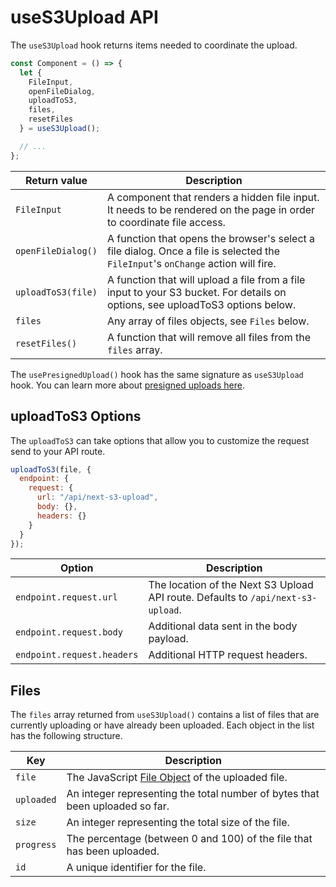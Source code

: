 # useS3Upload API

The `useS3Upload` hook returns items needed to coordinate the upload.

```jsx
const Component = () => {
  let {
    FileInput,
    openFileDialog,
    uploadToS3,
    files,
    resetFiles
  } = useS3Upload();

  // ...
};
```

| Return value       | Description                                                                                                                      |
| ------------------ | -------------------------------------------------------------------------------------------------------------------------------- |
| `FileInput`        | A component that renders a hidden file input. It needs to be rendered on the page in order to coordinate file access.            |
| `openFileDialog()` | A function that opens the browser's select a file dialog. Once a file is selected the `FileInput`'s `onChange` action will fire. |
| `uploadToS3(file)` | A function that will upload a file from a file input to your S3 bucket. For details on options, see uploadToS3 options below.    |
| `files`            | Any array of files objects, see `Files` below.                                                                                   |
| `resetFiles()`     | A function that will remove all files from the `files` array.                                                                    |

The `usePresignedUpload()` hook has the same signature as `useS3Upload` hook. You can learn more about [presigned uploads here](/presigned-uploads).

## uploadToS3 Options

The `uploadToS3` can take options that allow you to customize the request send to your API route.

```js
uploadToS3(file, {
  endpoint: {
    request: {
      url: "/api/next-s3-upload",
      body: {},
      headers: {}
    }
  }
});
```

| Option                     | Description                                                                      |
| -------------------------- | -------------------------------------------------------------------------------- |
| `endpoint.request.url`     | The location of the Next S3 Upload API route. Defaults to `/api/next-s3-upload`. |
| `endpoint.request.body`    | Additional data sent in the body payload.                                        |
| `endpoint.request.headers` | Additional HTTP request headers.                                                 |

## Files

The `files` array returned from `useS3Upload()` contains a list of files that are currently uploading or have already been uploaded. Each object in the list has the following structure.

| Key        | Description                                                                                               |
| ---------- | --------------------------------------------------------------------------------------------------------- |
| `file`     | The JavaScript [File Object](https://developer.mozilla.org/en-US/docs/Web/API/File) of the uploaded file. |
| `uploaded` | An integer representing the total number of bytes that been uploaded so far.                              |
| `size`     | An integer representing the total size of the file.                                                       |
| `progress` | The percentage (between 0 and 100) of the file that has been uploaded.                                    |
| `id`       | A unique identifier for the file.                                                                         |
